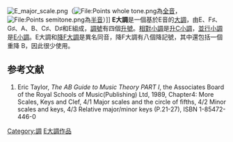 [[File:E_major_scale.png|right]]（[[File:Points_whole_tone.png|File:Points whole tone.png]]為[[全音|全音]]，[[File:Points_semitone.png|File:Points semitone.png]]為[[半音|半音]]）]]
'''E大調'''是一個基於E音的[[大調|大調]]，由E、F♯、G♯、A、B、C♯、D♯和E組成，[[調號|調號]]有四個[[升號|升號]]。[[相對調|相對小調]]是[[升C小調|升C小調]]，[[並行調|並行小調]]是[[E小調|E小調]]。E大調和[[降F大調|降F大調]]是異名同音，降F大調有八個降記號，其中還包括一個重降 B{{music|doubleflat}}，因此很少使用。

{{Infobox Scale
|  scale_name=E大調
|  image_name=E_major_key_signature.png
|  English=E major
|  Deutsch=E-dur
|  tonic=E
|  super-tonic=F♯
|  mediant=G♯
|  sub-dominant=A
|  dominant=B
|  Sub-mediant=C♯
|  Leading-tone=D♯
|  parallel=[[e小調|e小調]]
|  relative=[[c♯小調|c♯小調]]
}}
{{Circle of fifths}}
== 参考文献 ==
<div class="references-small">
# Eric Taylor, ''The AB Guide to Music Theory PART I'', the Associates Board of the Royal Schools of Music(Publishing) Ltd, 1989, Chapter4: More Scales, Keys and Clef, 4/1 Major scales and the circle of fifths, 4/2 Minor scales and keys, 4/3 Relative major/minor keys (P.21-27), ISBN 1-85472-446-0
</div>
{{music-stub}}

[[Category:調|Category:調]]
[[Category:E大調作品|]]